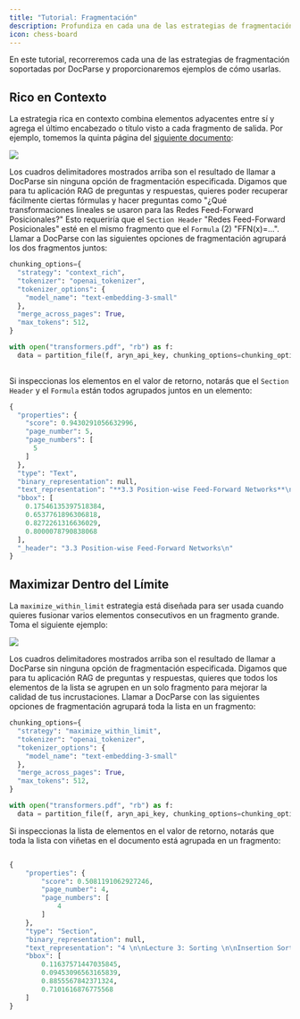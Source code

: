 ```yaml
---
title: "Tutorial: Fragmentación"
description: Profundiza en cada una de las estrategias de fragmentación soportadas por Aryn DocParse
icon: chess-board
---
```


En este tutorial, recorreremos cada una de las estrategias de fragmentación soportadas por DocParse y proporcionaremos ejemplos de cómo usarlas.

## Rico en Contexto

La estrategia rica en contexto combina elementos adyacentes entre sí y agrega el último encabezado o título visto a cada fragmento de salida. Por ejemplo, tomemos la quinta página del [siguiente documento](http://arxiv.org/pdf/1706.03762):

<Frame>
  <img src="/images/transformers_image.png" />
</Frame>

Los cuadros delimitadores mostrados arriba son el resultado de llamar a DocParse sin ninguna opción de fragmentación especificada. Digamos que para tu aplicación RAG de preguntas y respuestas, quieres poder recuperar fácilmente ciertas fórmulas y hacer preguntas como "¿Qué transformaciones lineales se usaron para las Redes Feed-Forward Posicionales?" Esto requeriría que el `Section Header` "Redes Feed-Forward Posicionales" esté en el mismo fragmento que el `Formula` (2) "FFN(x)=...". Llamar a DocParse con las siguientes opciones de fragmentación agrupará los dos fragmentos juntos:

```python
chunking_options={
  "strategy": "context_rich",
  "tokenizer": "openai_tokenizer",
  "tokenizer_options": {
    "model_name": "text-embedding-3-small"
  },
  "merge_across_pages": True,
  "max_tokens": 512,
}

with open("transformers.pdf", "rb") as f:
  data = partition_file(f, aryn_api_key, chunking_options=chunking_options)
  

```

Si inspeccionas los elementos en el valor de retorno, notarás que el `Section Header` y el `Formula` están todos agrupados juntos en un elemento:

```python
{
  "properties": {
    "score": 0.9430291056632996,
    "page_number": 5,
    "page_numbers": [
      5
    ]
  },
  "type": "Text",
  "binary_representation": null,
  "text_representation": "**3.3 Position-wise Feed-Forward Networks**\n\nIn addition to attention sub-layers, each of the layers in our encoder and decoder contains a fully\nconnected feed-forward network, which is applied to each position separately and identically. This\nconsists of two linear transformations with a ReLU activation in between.\n\n **FFN(x) = max(0, xW1 + b1)W2 + b2**\n (2)\n\nWhile the linear transformations are the same across different positions, they use different parameters\nfrom layer to layer. Another way of describing this is as two convolutions with kernel size 1.\nThe dimensionality of input and output is dmodel = 512, and the inner-layer has dimensionality\ndf f = 2048.\n",
  "bbox": [
    0.17546135397518384,
    0.6537761896306818,
    0.8272261316636029,
    0.8000078790838068
  ],
  "_header": "3.3 Position-wise Feed-Forward Networks\n"
}
```

## Maximizar Dentro del Límite

La `maximize_within_limit` estrategia está diseñada para ser usada cuando quieres fusionar varios elementos consecutivos en un fragmento grande. Toma el siguiente ejemplo:

<Frame>
  <img src="/images/intro_algorithms.png" />
</Frame>

Los cuadros delimitadores mostrados arriba son el resultado de llamar a DocParse sin ninguna opción de fragmentación especificada. Digamos que para tu aplicación RAG de preguntas y respuestas, quieres que todos los elementos de la lista se agrupen en un solo fragmento para mejorar la calidad de tus incrustaciones. Llamar a DocParse con las siguientes opciones de fragmentación agrupará toda la lista en un fragmento:

```python
chunking_options={
  "strategy": "maximize_within_limit",
  "tokenizer": "openai_tokenizer",
  "tokenizer_options": {
    "model_name": "text-embedding-3-small"
  },
  "merge_across_pages": True,
  "max_tokens": 512,
}

with open("transformers.pdf", "rb") as f:
  data = partition_file(f, aryn_api_key, chunking_options=chunking_options)

```

Si inspeccionas la lista de elementos en el valor de retorno, notarás que toda la lista con viñetas en el documento está agrupada en un fragmento:

```python

{
    "properties": {
        "score": 0.5081191062927246,
        "page_number": 4,
        "page_numbers": [
            4
        ]
    },
    "type": "Section",
    "binary_representation": null,
    "text_representation": "4 \n\nLecture 3: Sorting \n\nInsertion Sort \n\n\u2022  Recursively sort pre\ufb01x A[:i] \n\n\u2022  Sort pre\ufb01x A[:i  +  1] assuming that pre\ufb01x A[:i] is sorted by repeated swaps \n\n\u2022  Example: [8, 2, 4, 9, 3], [2, 8, 4, 9, 3], [2, 4, 8, 9, 3], [2, 4, 8, 9, 3], [2, 3, 4, 8, 9] \n\n1  def  insertion_sort(A,  i  =  None): \n\u2019\u2019\u2019Sort  A[:i  +  1]\u2019\u2019\u2019 \n2 \nif i is None: i = len(A) - 1 \nif i > 0: \n 3 \n 4 \n 5 \n 6 \n insertion_sort(A,  i  - 1) \ninsert_last(A,  i) \n 7 \n8  def  insert_last(A,  i): \n9 \n \u2019\u2019\u2019Sort  A[:i  +  1]  assuming  sorted  A[:i]\u2019\u2019\u2019 \nif i > 0 and A[i] < A[i - 1]: \n A[i],  A[i  - 1]  =  A[i  - 1],  A[i] \ninsert_last(A,  i  - 1) \n 10 \n 11 \n 12 \n #  T(i) \n # O(1) \n# O(1) \n#  T(i  - 1) \n#  S(i) \n #  S(i) \n # O(1) \n#  O(1) \n#  S(i  - 1) \n\n\u2022  insert  last analysis: \n\n\u2013  Base case: for i = 0, array has one element so is sorted \n\n\u2013  Induction:  assume correct for i,  if  A[i]  >=  A[i  - 1],  array is sorted;  otherwise, \n swapping last two elements allows us to sort A[:i] by induction \n\n\u2013  S(1) = \u0398(1), S(n) = S(n \u2212 1) + \u0398(1)  =\u21d2  S(n) = \u0398(n) \n\n\u2022  insertion  sort analysis: \n\n\u2013  Base case: for i = 0, array has one element so is sorted \n\n\u2013  Induction: assume correct for i, algorithm sorts A[:i] by induction, and then \n insert  last correctly sorts the rest as proved above \n\n\u2013  T (1) = \u0398(1), T (n) = T (n \u2212 1) + \u0398(n) =\u21d2  T (n) = \u0398(n2) \n",
    "bbox": [
        0.11637571447035845,
        0.09453096563165839,
        0.8855567842371324,
        0.7101616876775568
    ]
}
    
```
